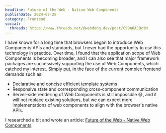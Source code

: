 ```yaml
---
headline: Future of the Web - Native Web Components
publishDate: 2024-07-28
category: Frontend
social:
  threads: https://www.threads.net/@webdong.dev/post/C99n6AJBctM
---
```


I have known for a long time that browsers began to introduce Web Components APIs and standards, but I never had the opportunity to use this technology in practice. Over time, I found that the application scope of Web Components is becoming broader, and I can also see that major framework packages are successively supporting the use of Web Components, which catched my interest. Simply put, in the face of the current complex frontend demands such as:

- Declarative and concise efficient template systems
- Responsive state and corresponding cross-component communication
- Server-side rendering of Web Components is still impossible 😅, and it will not replace existing solutions, but we can expect more implementations of web components to align with the browser's native APIs.

I researched a bit and wrote an article: [Future of the Web - Native Web Components](https://www.webdong.dev/post/future-of-the-web-native-web-components/)
